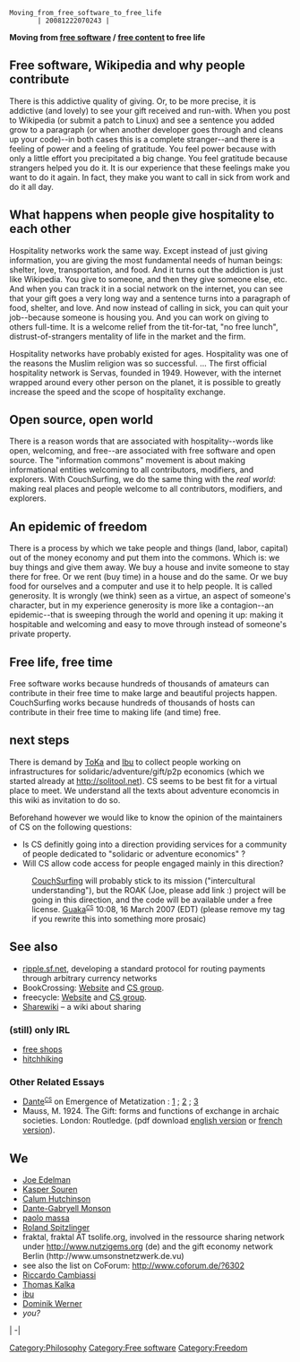  Moving_from_free_software_to_free_life                                       | 20081222070243 | {{cae}}

'''Moving from [[free software]] / [[free content]] to free life'''

== Free software, Wikipedia and why people contribute ==
There is this addictive quality of giving.  Or, to be more precise, it is addictive (and lovely) to see your gift received and run-with.  When you post to Wikipedia (or submit a patch to Linux) and see a sentence you added grow to a paragraph (or when another developer goes through and cleans up your code)--in both cases this is a complete stranger--and there is a feeling of power and a feeling of gratitude.  You feel power because with only a little effort you precipitated a big change.  You feel gratitude because strangers helped you do it.  It is our experience that these feelings make you want to do it again.  In fact, they make you want to call in sick from work and do it all day.

== What happens when people give hospitality to each other ==
Hospitality networks work the same way.  Except instead of just giving information, you are giving the most fundamental needs of human beings:  shelter, love, transportation, and food.  And it turns out the addiction is just like Wikipedia.  You give to someone, and then they give someone else, etc.  And when you can track it in a social network on the internet, you can see that your gift goes a very long way and a sentence turns into a paragraph of food, shelter, and love.  And now instead of calling in sick, you can quit your job--because someone is housing you.   And you can work on giving to others full-time.  It is a welcome relief from the tit-for-tat, "no free lunch", distrust-of-strangers mentality of life in the market and the firm.

Hospitality networks have probably existed for ages. Hospitality was one of the reasons the Muslim religion was so successful. ... The first official hospitality network is Servas, founded in 1949.  However, with the internet wrapped around every other person on the planet, it is possible to greatly increase the speed and the scope of hospitality exchange.

== Open source, open world ==
There is a reason words that are associated with hospitality--words like open, welcoming, and free--are associated with free software and open source.  The "information commons" movement is about making informational entities welcoming to all contributors, modifiers, and explorers.  With CouchSurfing, we do the same thing with the ''real world'':  making real places and people welcome to all contributors, modifiers, and explorers.

== An epidemic of freedom ==
There is a process by which we take people and things (land, labor, capital) out of the money economy and put them into the commons.  Which is:  we buy things and give them away.  We buy a house and invite someone to stay there for free.  Or we rent (buy time) in a house and do the same.  Or we buy food for ourselves and a computer and use it to help people.  It is called generosity.  It is wrongly (we think) seen as a virtue, an aspect of someone's character, but in my experience generosity is more like a contagion--an epidemic--that is sweeping through the world and opening it up:  making it hospitable and welcoming and easy to move through instead of someone's private property.

== Free life, free time ==
Free software works because hundreds of thousands of amateurs can contribute in their free time to make large and beautiful projects happen.  CouchSurfing works because hundreds of thousands of hosts can contribute in their free time to making life (and time) free.

== next steps ==
There is demand by [[User:ThomasKalka|ToKa]] and [[User:ibu|Ibu]] to collect people working on infrastructures for solidaric/adventure/gift/p2p economics (which we started already at http://solitool.net). CS seems to be best fit for a virtual place to meet. We understand all the texts  about adventure economcis in this wiki as invitation to do so.

Beforehand however we would like to know the opinion of the maintainers of CS on the following questions:
* Is CS definitly going into a direction providing services for a community of people dedicated to "solidaric or adventure economics" ?
* Will CS allow code access for people engaged mainly in this direction?

: [[CouchSurfing]] will probably stick to its mission ("intercultural understanding"), but the ROAK (Joe, please add link :) project will be going in this direction, and the code will be available under a free license. [[User:Guaka|Guaka]]<small><sup>[[:cs:people/Guaka|CS]]</sup></small> 10:08, 16 March 2007 (EDT) (please remove my tag if you rewrite this into something more prosaic)

== See also ==
* [http://ripple.sourceforge.net/ ripple.sf.net], developing a standard protocol for routing payments through arbitrary currency networks
* BookCrossing: [http://www.bookcrossing.com/ Website] and [http://www.couchsurfing.com/group.html?gid=869 CS group].
* freecycle: [http://freecycle.org/ Website] and [http://www.couchsurfing.com/group.html?gid=3241 CS group].
* [http://sharewiki.org/ Sharewiki] – a wiki about sharing

=== (still) only IRL ===
* [http://en.wikipedia.org/wiki/Give-away_shop free shops]
* [http://hitchwiki.org/ hitchhiking]

=== Other Related Essays ===
* [[User:Dante|Dante]]<small><sup>[[:couchsurfing:Dante|CS]]</sup></small> on Emergence of Metatization : [http://tech.groups.yahoo.com/group/Imagine_Knowledge/message/2910 1] ; [http://tech.groups.yahoo.com/group/Imagine_Knowledge/message/2888 2] ; [http://tech.groups.yahoo.com/group/Imagine_Knowledge/message/2898 3]
* Mauss, M. 1924. The Gift: forms and functions of exchange in archaic societies. London: Routledge. (pdf download [http://orion.oac.uci.edu/~dbell/Mauss.pdf english version] or   [http://planetehockey.multimania.com/don.pdf french version]).

== We ==
* [[User:JoeEdelman|Joe Edelman]]
* [[User:Guaka|Kasper Souren]]
* [[User:Calum|Calum Hutchinson]]
* [[User:Dante|Dante-Gabryell Monson]]
* [[User:phauly|paolo massa]]
* [[User:roland|Roland Spitzlinger]]
* fraktal, fraktal ÄT tsolife.org, involved in the ressource sharing network under http://www.nutzigems.org (de) and the gift economy network Berlin (http://www.umsonstnetzwerk.de.vu)
* see also the list on CoForum: http://www.coforum.de/?6302
* [[User:Bru|Riccardo Cambiassi]]
* [[User:ThomasKalka|Thomas Kalka]]{{CS|toka}}
* [[User:ibu|ibu]]{{CS|radempa}}
* [[User:Domnik|Dominik Werner]]
* ''you?''


[[Category:Philosophy]]
[[Category:Free software]]
[[Category:Freedom]] | -|
